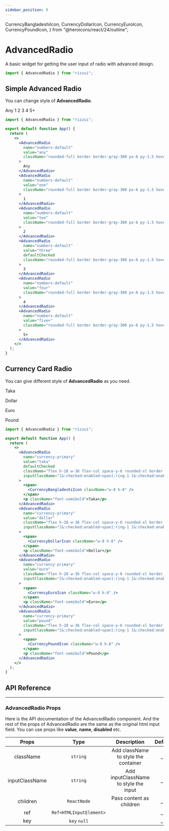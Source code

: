 ```yaml
---
sidebar_position: 9
---
```


  CurrencyBangladeshiIcon,
  CurrencyDollarIcon,
  CurrencyEuroIcon,
  CurrencyPoundIcon,
} from "@heroicons/react/24/outline";

# AdvancedRadio

A basic widget for getting the user input of radio with advanced design.

```jsx
import { AdvancedRadio } from "rizzui";
```

<div className="mb-20 md:mb-28" />

## Simple Advanced Radio

You can change style of **AdvancedRadio**.

<Paper>
  <div className="flex gap-4 flex-wrap">
    <AdvancedRadio
      name="numbers-default"
      value="any"
      className="rounded-full border border-gray-300 px-6 py-1.5 hover:cursor-pointer hover:border-gray-900 peer-checked:border-gray-900 peer-checked:bg-gray-900 peer-checked:text-gray-50"
    >
      Any
    </AdvancedRadio>
    <AdvancedRadio
      name="numbers-default"
      value="one"
      className="rounded-full border border-gray-300 px-6 py-1.5 hover:cursor-pointer hover:border-gray-900 peer-checked:border-gray-900 peer-checked:bg-gray-900 peer-checked:text-gray-50"
    >
      1
    </AdvancedRadio>
    <AdvancedRadio
      name="numbers-default"
      value="two"
      className="rounded-full border border-gray-300 px-6 py-1.5 hover:cursor-pointer hover:border-gray-900 peer-checked:border-gray-900 peer-checked:bg-gray-900 peer-checked:text-gray-50"
    >
      2
    </AdvancedRadio>
    <AdvancedRadio
      name="numbers-default"
      value="three"
      defaultChecked
      className="rounded-full border border-gray-300 px-6 py-1.5 hover:cursor-pointer hover:border-gray-900 peer-checked:border-gray-900 peer-checked:bg-gray-900 peer-checked:text-gray-50"
    >
      3
    </AdvancedRadio>
    <AdvancedRadio
      name="numbers-default"
      value="four"
      className="rounded-full border border-gray-300 px-6 py-1.5 hover:cursor-pointer hover:border-gray-900 peer-checked:border-gray-900 peer-checked:bg-gray-900 peer-checked:text-gray-50"
    >
      4
    </AdvancedRadio>
    <AdvancedRadio
      name="numbers-default"
      value="five+"
      className="rounded-full border border-gray-300 px-6 py-1.5 hover:cursor-pointer hover:border-gray-900 peer-checked:border-gray-900 peer-checked:bg-gray-900 peer-checked:text-gray-50"
    >
      5+
    </AdvancedRadio>
  </div>
</Paper>

```jsx
import { AdvancedRadio } from "rizzui";

export default function App() {
  return (
    <>
      <AdvancedRadio
        name="numbers-default"
        value="any"
        className="rounded-full border border-gray-300 px-6 py-1.5 hover:cursor-pointer hover:border-gray-900 peer-checked:border-gray-900 peer-checked:bg-gray-900 peer-checked:text-gray-50"
      >
        Any
      </AdvancedRadio>
      <AdvancedRadio
        name="numbers-default"
        value="one"
        className="rounded-full border border-gray-300 px-6 py-1.5 hover:cursor-pointer hover:border-gray-900 peer-checked:border-gray-900 peer-checked:bg-gray-900 peer-checked:text-gray-50"
      >
        1
      </AdvancedRadio>
      <AdvancedRadio
        name="numbers-default"
        value="two"
        className="rounded-full border border-gray-300 px-6 py-1.5 hover:cursor-pointer hover:border-gray-900 peer-checked:border-gray-900 peer-checked:bg-gray-900 peer-checked:text-gray-50"
      >
        2
      </AdvancedRadio>
      <AdvancedRadio
        name="numbers-default"
        value="three"
        defaultChecked
        className="rounded-full border border-gray-300 px-6 py-1.5 hover:cursor-pointer hover:border-gray-900 peer-checked:border-gray-900 peer-checked:bg-gray-900 peer-checked:text-gray-50"
      >
        3
      </AdvancedRadio>
      <AdvancedRadio
        name="numbers-default"
        value="four"
        className="rounded-full border border-gray-300 px-6 py-1.5 hover:cursor-pointer hover:border-gray-900 peer-checked:border-gray-900 peer-checked:bg-gray-900 peer-checked:text-gray-50"
      >
        4
      </AdvancedRadio>
      <AdvancedRadio
        name="numbers-default"
        value="five+"
        className="rounded-full border border-gray-300 px-6 py-1.5 hover:cursor-pointer hover:border-gray-900 peer-checked:border-gray-900 peer-checked:bg-gray-900 peer-checked:text-gray-50"
      >
        5+
      </AdvancedRadio>
    </>
  );
}
```

<div className="mb-16" />

## Currency Card Radio

You can give different style of **AdvancedRadio** as you need.

<Paper>
  <div className="flex gap-4 flex-wrap">
    <AdvancedRadio
      name="currency-primary"
      value="taka"
      defaultChecked
      className="flex h-28 w-36 flex-col space-y-6 rounded-xl border border-primary-lighter p-3 text-gray-600 hover:cursor-pointer hover:border-primary"
      inputClassName="[&:checked:enabled~span]:ring-1 [&:checked:enabled~span]:ring-offset-0 [&:checked:enabled~span]:ring-primary [&:checked:enabled~span]:border-primary"
    >
      <span>
        <CurrencyBangladeshiIcon className="w-8 h-8" />
      </span>
      <p className="font-semibold">Taka</p>
    </AdvancedRadio>
    <AdvancedRadio
      name="currency-primary"
      value="dollar"
      className="flex h-28 w-36 flex-col space-y-6 rounded-xl border border-primary-lighter p-3 text-gray-600 hover:cursor-pointer hover:border-primary"
      inputClassName="[&:checked:enabled~span]:ring-1 [&:checked:enabled~span]:ring-offset-0 [&:checked:enabled~span]:ring-primary [&:checked:enabled~span]:border-primary"
    >
      <span>
        <CurrencyDollarIcon className="w-8 h-8" />
      </span>
      <p className="font-semibold">Dollar</p>
    </AdvancedRadio>
    <AdvancedRadio
      name="currency-primary"
      value="euro"
      className="flex h-28 w-36 flex-col space-y-6 rounded-xl border border-primary-lighter p-3 text-gray-600 hover:cursor-pointer hover:border-primary"
      inputClassName="[&:checked:enabled~span]:ring-1 [&:checked:enabled~span]:ring-offset-0 [&:checked:enabled~span]:ring-primary [&:checked:enabled~span]:border-primary"
    >
      <span>
        <CurrencyEuroIcon className="w-8 h-8" />
      </span>
      <p className="font-semibold">Euro</p>
    </AdvancedRadio>
    <AdvancedRadio
      name="currency-primary"
      value="pound"
      className="flex h-28 w-36 flex-col space-y-6 rounded-xl border border-primary-lighter p-3 text-gray-600 hover:cursor-pointer hover:border-primary"
      inputClassName="[&:checked:enabled~span]:ring-1 [&:checked:enabled~span]:ring-offset-0 [&:checked:enabled~span]:ring-primary [&:checked:enabled~span]:border-primary"
    >
      <span>
        <CurrencyPoundIcon className="w-8 h-8" />
      </span>
      <p className="font-semibold">Pound</p>
    </AdvancedRadio>
  </div>
</Paper>

```jsx
import { AdvancedRadio } from "rizzui";

export default function App() {
  return (
    <>
      <AdvancedRadio
        name="currency-primary"
        value="taka"
        defaultChecked
        className="flex h-28 w-36 flex-col space-y-6 rounded-xl border border-primary-lighter p-3 text-gray-600 hover:cursor-pointer hover:border-primary"
        inputClassName="[&:checked:enabled~span]:ring-1 [&:checked:enabled~span]:ring-offset-0 [&:checked:enabled~span]:ring-primary [&:checked:enabled~span]:border-primary"
      >
        <span>
          <CurrencyBangladeshiIcon className="w-8 h-8" />
        </span>
        <p className="font-semibold">Taka</p>
      </AdvancedRadio>
      <AdvancedRadio
        name="currency-primary"
        value="dollar"
        className="flex h-28 w-36 flex-col space-y-6 rounded-xl border border-primary-lighter p-3 text-gray-600 hover:cursor-pointer hover:border-primary"
        inputClassName="[&:checked:enabled~span]:ring-1 [&:checked:enabled~span]:ring-offset-0 [&:checked:enabled~span]:ring-primary [&:checked:enabled~span]:border-primary"
      >
        <span>
          <CurrencyDollarIcon className="w-8 h-8" />
        </span>
        <p className="font-semibold">Dollar</p>
      </AdvancedRadio>
      <AdvancedRadio
        name="currency-primary"
        value="euro"
        className="flex h-28 w-36 flex-col space-y-6 rounded-xl border border-primary-lighter p-3 text-gray-600 hover:cursor-pointer hover:border-primary"
        inputClassName="[&:checked:enabled~span]:ring-1 [&:checked:enabled~span]:ring-offset-0 [&:checked:enabled~span]:ring-primary [&:checked:enabled~span]:border-primary"
      >
        <span>
          <CurrencyEuroIcon className="w-8 h-8" />
        </span>
        <p className="font-semibold">Euro</p>
      </AdvancedRadio>
      <AdvancedRadio
        name="currency-primary"
        value="pound"
        className="flex h-28 w-36 flex-col space-y-6 rounded-xl border border-primary-lighter p-3 text-gray-600 hover:cursor-pointer hover:border-primary"
        inputClassName="[&:checked:enabled~span]:ring-1 [&:checked:enabled~span]:ring-offset-0 [&:checked:enabled~span]:ring-primary [&:checked:enabled~span]:border-primary"
      >
        <span>
          <CurrencyPoundIcon className="w-8 h-8" />
        </span>
        <p className="font-semibold">Pound</p>
      </AdvancedRadio>
    </>
  );
}
```

<div className="mb-20" />

## API Reference

<hr />

<div className="mb-10" />

### AdvancedRadio Props

Here is the API documentation of the AdvancedRadio component. And the rest of the props of AdvancedRadio are the same as the original html input field. You can use props like **value**, **name**, **disabled** etc.

<div className="overflow-x-auto">

|     Props      |          Type           |              Description              | Default |
| :------------: | :---------------------: | :-----------------------------------: | :-----: |
|   className    |        `string`         | Add className to style the container  |  \_ \_  |
| inputClassName |        `string`         | Add inputClassName to style the input |  \_ \_  |
|    children    |       `ReactNode`       |       Pass content as children        |  \_ \_  |
|      ref       | `Ref<HTMLInputElement>` |                                       |  \_ \_  |
|      key       |      `key` `null`       |                                       |  \_ \_  |

</div>
